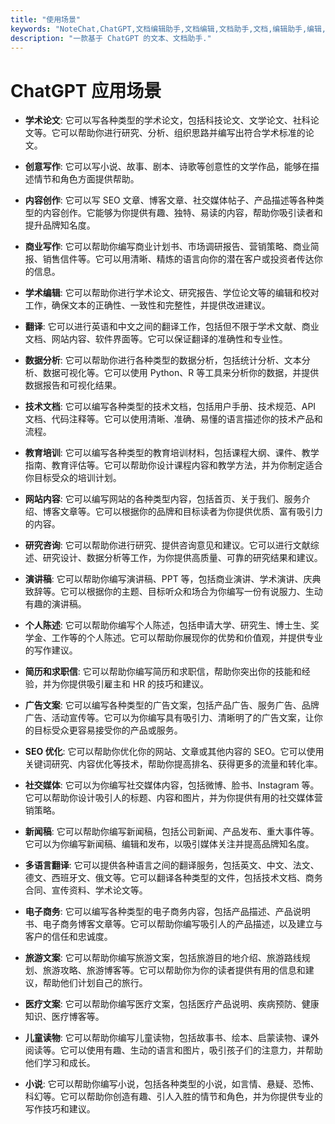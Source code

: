 ```yaml
---
title: "使用场景"
keywords: "NoteChat,ChatGPT,文档编辑助手,文档编辑,文档助手,文档,编辑助手,编辑,助手,插件,插件式,插件式的,插件式的文档,插件式的文档编辑,插件式的"
description: "一款基于 ChatGPT 的文本、文档助手."
---
```


# ChatGPT 应用场景

- **学术论文**: 
它可以写各种类型的学术论文，包括科技论文、文学论文、社科论文等。它可以帮助你进行研究、分析、组织思路并编写出符合学术标准的论文。

- **创意写作**: 
它可以写小说、故事、剧本、诗歌等创意性的文学作品，能够在描述情节和角色方面提供帮助。

- **内容创作**: 
它可以写 SEO 文章、博客文章、社交媒体帖子、产品描述等各种类型的内容创作。它能够为你提供有趣、独特、易读的内容，帮助你吸引读者和提升品牌知名度。

- **商业写作**: 
它可以帮助你编写商业计划书、市场调研报告、营销策略、商业简报、销售信件等。它可以用清晰、精炼的语言向你的潜在客户或投资者传达你的信息。

- **学术编辑**: 
它可以帮助你进行学术论文、研究报告、学位论文等的编辑和校对工作，确保文本的正确性、一致性和完整性，并提供改进建议。

- **翻译**: 
它可以进行英语和中文之间的翻译工作，包括但不限于学术文献、商业文档、网站内容、软件界面等。它可以保证翻译的准确性和专业性。

- **数据分析**: 
它可以帮助你进行各种类型的数据分析，包括统计分析、文本分析、数据可视化等。它可以使用 Python、R 等工具来分析你的数据，并提供数据报告和可视化结果。

- **技术文档**: 
它可以编写各种类型的技术文档，包括用户手册、技术规范、API 文档、代码注释等。它可以使用清晰、准确、易懂的语言描述你的技术产品和流程。

- **教育培训**: 
它可以编写各种类型的教育培训材料，包括课程大纲、课件、教学指南、教育评估等。它可以帮助你设计课程内容和教学方法，并为你制定适合你目标受众的培训计划。

- **网站内容**: 
它可以编写网站的各种类型内容，包括首页、关于我们、服务介绍、博客文章等。它可以根据你的品牌和目标读者为你提供优质、富有吸引力的内容。

- **研究咨询**: 
它可以帮助你进行研究、提供咨询意见和建议。它可以进行文献综述、研究设计、数据分析等工作，为你提供高质量、可靠的研究结果和建议。

- **演讲稿**: 
它可以帮助你编写演讲稿、PPT 等，包括商业演讲、学术演讲、庆典致辞等。它可以根据你的主题、目标听众和场合为你编写一份有说服力、生动有趣的演讲稿。

- **个人陈述**: 
它可以帮助你编写个人陈述，包括申请大学、研究生、博士生、奖学金、工作等的个人陈述。它可以帮助你展现你的优势和价值观，并提供专业的写作建议。

- **简历和求职信**: 
它可以帮助你编写简历和求职信，帮助你突出你的技能和经验，并为你提供吸引雇主和 HR 的技巧和建议。

- **广告文案**: 
它可以编写各种类型的广告文案，包括产品广告、服务广告、品牌广告、活动宣传等。它可以为你编写具有吸引力、清晰明了的广告文案，让你的目标受众更容易接受你的产品或服务。

- **SEO 优化**: 
它可以帮助你优化你的网站、文章或其他内容的 SEO。它可以使用关键词研究、内容优化等技术，帮助你提高排名、获得更多的流量和转化率。

- **社交媒体**: 
它可以为你编写社交媒体内容，包括微博、脸书、Instagram 等。它可以帮助你设计吸引人的标题、内容和图片，并为你提供有用的社交媒体营销策略。

- **新闻稿**: 
它可以帮助你编写新闻稿，包括公司新闻、产品发布、重大事件等。它可以为你编写新闻稿、编辑和发布，以吸引媒体关注并提高品牌知名度。

- **多语言翻译**: 
它可以提供各种语言之间的翻译服务，包括英文、中文、法文、德文、西班牙文、俄文等。它可以翻译各种类型的文件，包括技术文档、商务合同、宣传资料、学术论文等。

- **电子商务**: 
它可以编写各种类型的电子商务内容，包括产品描述、产品说明书、电子商务博客文章等。它可以帮助你编写吸引人的产品描述，以及建立与客户的信任和忠诚度。

- **旅游文案**: 
它可以帮助你编写旅游文案，包括旅游目的地介绍、旅游路线规划、旅游攻略、旅游博客等。它可以帮助你为你的读者提供有用的信息和建议，帮助他们计划自己的旅行。

- **医疗文案**: 
它可以帮助你编写医疗文案，包括医疗产品说明、疾病预防、健康知识、医疗博客等。

- **儿童读物**: 
它可以帮助你编写儿童读物，包括故事书、绘本、启蒙读物、课外阅读等。它可以使用有趣、生动的语言和图片，吸引孩子们的注意力，并帮助他们学习和成长。
- **小说**: 
它可以帮助你编写小说，包括各种类型的小说，如言情、悬疑、恐怖、科幻等。它可以帮助你创造有趣、引人入胜的情节和角色，并为你提供专业的写作技巧和建议。